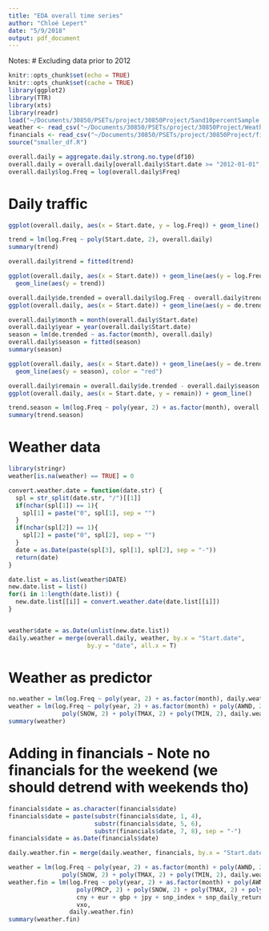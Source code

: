 ```yaml
---
title: "EDA overall time series"
author: "Chloé Lepert"
date: "5/9/2018"
output: pdf_document
---
```


Notes:
# Excluding data prior to 2012

```r
knitr::opts_chunk$set(echo = TRUE)
knitr::opts_chunk$set(cache = TRUE)
library(ggplot2)
library(TTR)
library(xts)
library(readr)
load("~/Documents/30850/PSETs/project/30850Project/5and10percentSample.RData")
weather <- read_csv("~/Documents/30850/PSETs/project/30850Project/Weather/NOAA_weather_data.csv")
financials <- read_csv("~/Documents/30850/PSETs/project/30850Project/financials.csv")
source("smaller_df.R")
```

```r
overall.daily = aggregate.daily.strong.no.type(df10)
overall.daily = overall.daily[overall.daily$Start.date >= "2012-01-01", ]
overall.daily$log.Freq = log(overall.daily$Freq)
```

# Daily traffic
```r
ggplot(overall.daily, aes(x = Start.date, y = log.Freq)) + geom_line()
```


```r
trend = lm(log.Freq ~ poly(Start.date, 2), overall.daily)
summary(trend)
```

```r
overall.daily$trend = fitted(trend)

ggplot(overall.daily, aes(x = Start.date)) + geom_line(aes(y = log.Freq)) + 
  geom_line(aes(y = trend))
```

```r
overall.daily$de.trended = overall.daily$log.Freq - overall.daily$trend
ggplot(overall.daily, aes(x = Start.date)) + geom_line(aes(y = de.trended))
```

```r
overall.daily$month = month(overall.daily$Start.date)
overall.daily$year = year(overall.daily$Start.date)
season = lm(de.trended ~ as.factor(month), overall.daily)
overall.daily$season = fitted(season)
summary(season)
```

```r
ggplot(overall.daily, aes(x = Start.date)) + geom_line(aes(y = de.trended)) +
  geom_line(aes(y = season), color = "red")
```

```r
overall.daily$remain = overall.daily$de.trended - overall.daily$season
ggplot(overall.daily, aes(x = Start.date, y = remain)) + geom_line()
```

```r
trend.season = lm(log.Freq ~ poly(year, 2) + as.factor(month), overall.daily)
summary(trend.season)
```

# Weather data
```r
library(stringr)
weather[is.na(weather) == TRUE] = 0

convert.weather.date = function(date.str) {
  spl = str_split(date.str, "/")[[1]]
  if(nchar(spl[1]) == 1){
    spl[1] = paste("0", spl[1], sep = "")
  }
  if(nchar(spl[2]) == 1){
    spl[2] = paste("0", spl[2], sep = "")
  }
  date = as.Date(paste(spl[3], spl[1], spl[2], sep = "-"))
  return(date)
}

date.list = as.list(weather$DATE)
new.date.list = list()
for(i in 1:length(date.list)) {
  new.date.list[[i]] = convert.weather.date(date.list[[i]])
}


weather$date = as.Date(unlist(new.date.list))
daily.weather = merge(overall.daily, weather, by.x = "Start.date", 
                      by.y = "date", all.x = T)
```

# Weather as predictor
```r
no.weather = lm(log.Freq ~ poly(year, 2) + as.factor(month), daily.weather)
weather = lm(log.Freq ~ poly(year, 2) + as.factor(month) + poly(AWND, 2) + poly(PRCP, 2) +
               poly(SNOW, 2) + poly(TMAX, 2) + poly(TMIN, 2), daily.weather)
summary(weather)
```

# Adding in financials - Note no financials for the weekend (we should detrend with weekends tho)
```r
financials$date = as.character(financials$date)
financials$date = paste(substr(financials$date, 1, 4), 
                        substr(financials$date, 5, 6),
                        substr(financials$date, 7, 8), sep = "-")
financials$date = as.Date(financials$date)
```

```r
daily.weather.fin = merge(daily.weather, financials, by.x = "Start.date", by.y = "date", all.x = T)
```

```r
weather = lm(log.Freq ~ poly(year, 2) + as.factor(month) + poly(AWND, 2) + poly(PRCP, 2) +
               poly(SNOW, 2) + poly(TMAX, 2) + poly(TMIN, 2), daily.weather)
weather.fin = lm(log.Freq ~ poly(year, 2) + as.factor(month) + poly(AWND, 2) + 
                   poly(PRCP, 2) + poly(SNOW, 2) + poly(TMAX, 2) + poly(TMIN, 2) +
                   cny + eur + gbp + jpy + snp_index + snp_daily_return + vix + 
                   vxo,
                 daily.weather.fin)
summary(weather.fin)
```

